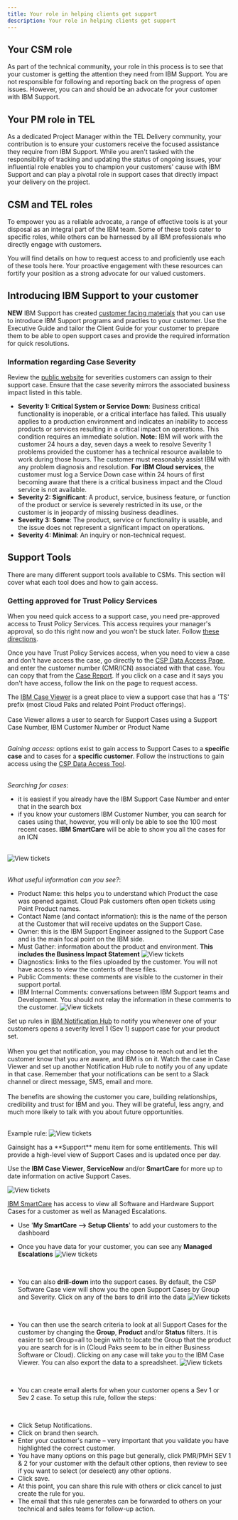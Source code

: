 ```yaml
---
title: Your role in helping clients get support
description: Your role in helping clients get support
---
```


## Your CSM role

As part of the technical community, your role in this process is to see that your customer is getting the attention they need from IBM Support. You are not responsible for following and reporting back on the progress of open issues.
However, you can and should be an advocate for your customer with IBM Support. 

## Your PM role in TEL 

As a dedicated Project Manager within the TEL Delivery community, your contribution is to ensure your customers receive the focused assistance they require from IBM Support. While you aren't tasked with the responsibility of tracking and updating the status of ongoing issues, your influential role enables you to champion your customers' cause with IBM Support and can play a pivotal role in support cases that directly impact your delivery on the project.

## CSM and TEL roles

To empower you as a reliable advocate, a range of effective tools is at your disposal as an integral part of the IBM team. Some of these tools cater to specific roles, while others can be harnessed by all IBM professionals who directly engage with customers. 

You will find details on how to request access to and proficiently use each of these tools here. Your proactive engagement with these resources can fortify your position as a strong advocate for our valued customers.

## Introducing IBM Support to your customer 

**NEW** IBM Support has created <a target='_blank' rel='noreferrer noopener' href="https://w3.ibm.com/w3publisher/software-support/support-briefing-documents">customer facing materials</a>  that you can use to introduce IBM Support programs and practies to your customer. Use the Executive Guide and tailor the Client Guide for your customer to prepare them to be able to open support cases and provide the required information for quick resolutions. 

### Information regarding Case Severity
Review the <a target='_blank' rel='noreferrer noopener' href="https://www.ibm.com/support/pages/node/739151">public website</a> for severities customers can assign to their support case. Ensure that the case severity mirrors the associated business impact listed in this table.

- **Severity 1: Critical System or Service Down**: Business critical functionality is inoperable, or a critical interface has failed. This usually applies to a production environment and indicates an inability to access products or services resulting in a critical impact on operations. This condition requires an immediate solution. **Note:** IBM will work with the customer 24 hours a day, seven days a week to resolve Severity 1 problems provided the customer has a technical resource available to work during those hours. The customer must reasonably assist IBM with any problem diagnosis and resolution. **For IBM Cloud services**, the customer must log a Service Down case within 24 hours of first becoming aware that there is a critical business impact and the Cloud service is not available.
- **Severity 2: Significant**:	A product, service, business feature, or function of the product or service is severely restricted in its use, or the customer is in jeopardy of missing business deadlines.
- **Severity 3: Some**: The product, service or functionality is usable, and the issue does not represent a significant impact on operations.
- **Severity 4: Minimal**:	An inquiry or non-technical request.

## Support Tools
There are many different support tools available to CSMs. This section will cover what each tool does and how to gain access.

### Getting approved for Trust Policy Services
When you need quick access to a support case, you need pre-approved access to Trust Policy Services. This access requires your manager's approval, so do this right now and you won't be stuck later. Follow <a target='_blank' rel='noreferrer noopener' href="https://merlin-playbook.us1a.cirrus.ibm.com/#/documents/d8ef83556dd220e40cfa1445bfd2c3fb">these directions</a>.

Once you have Trust Policy Services access, when you need to view a case and don't have access the case, go directly to the <a target='_blank' rel='noreferrer noopener' href="https://tps.intranet.ibm.com/tools/support/tat/csp/cspCustomerTab">CSP Data Access Page</a>, and enter the customer number (CMR/ICN) associated with that case. You can copy that from the <a target='_blank' rel='noreferrer noopener' href="https://ibm.ent.box.com/s/clsn3wfz3yt0l98e8a1puha20yxdih4z">Case Report</a>. If you click on a case and it says you don't have access, follow the link on the page to request access.

<Accordion>
<AccordionItem title='Case Viewer'>
The <a target='_blank' rel='noreferrer noopener' href="https://w3.ibm.com/tools/caseviewer/">IBM Case Viewer</a> is a great place to view a support case that has a 'TS' prefix (most Cloud Paks and related Point Product offerings). <br/><br/>
Case Viewer allows a user to search for Support Cases using a Support Case Number, IBM Customer Number or Product Name <br/><br/>

*Gaining access*: options exist to gain access to Support Cases to a **specific case** and to cases for a **specific customer**. Follow the instructions to gain access using the <a target='_blank' rel='noreferrer noopener' href="https://merlin-playbook.us1a.cirrus.ibm.com/#/documents/6761f002706803e8cfd2fbcb925fcccd">CSP Data Access Tool</a>. <br/><br/>

*Searching for cases*:
 - it is easiest if you already have the IBM Support Case Number and enter that in the search box
 - if you know your customers IBM Customer Number, you can search for cases using that, however, you will only be able to see the 100 most recent cases. **IBM SmartCare** will be able to show you all the cases for an ICN <br/><br/>

![View tickets](../images/case-viewer-homepage.png)
<br/><br/>

*What useful information can you see?*:
 - Product Name: this helps you to understand which Product the case was opened against. Cloud Pak customers often open tickets using Point Product names.
 - Contact Name (and contact information): this is the name of the person at the Customer that will receive updates on the Support Case.
 - Owner: this is the IBM Support Engineer assigned to the Support Case and is the main focal point on the IBM side.
 - Must Gather: information about the product and environment. **This includes the Business Impact Statement**
 ![View tickets](../images/support-case-1.png)
 - Diagnostics: links to the files uploaded by the customer. You will not have access to view the contents of these files.
 - Public Comments: these comments are visible to the customer in their support portal.
 - IBM Internal Comments: conversations between IBM Support teams and Development. You should not relay the information in these comments to the customer.
![View tickets](../images/support-case-2.png)

</AccordionItem>

<AccordionItem title='Notification Hub'>
Set up rules in <a target='_blank' rel='noreferrer noopener' href="https://nhub.csptools1.ibm.com/#/">IBM Notification Hub</a> to notify you whenever one of your customers opens a severity level 1 (Sev 1) support case for your product set.  <br/><br/>
When you get that notification, you may choose to reach out and let the customer know that you are aware, and IBM is on it.  Watch the case in Case Viewer and set up another Notification Hub rule to notify you of any update in that case.  Remember that your notifications can be sent to a Slack channel or direct message, SMS, email and more. <br/><br/>
The benefits are showing the customer you care, building relationships, credibility and trust for IBM and you. They will be grateful, less angry, and much more likely to talk with you about future opportunities.
<br/><br/>

Example rule:
![View tickets](../images/notificationhub.png)

</AccordionItem>

<AccordionItem title='Gainsight'>
Gainsight has a **Support** menu item for some entitlements. This will provide a high-level view of Support Cases and is updated once per day.

Use the **IBM Case Viewer**, **ServiceNow** and/or **SmartCare** for more up to date information on active Support Cases.

![View tickets](../images/gainsight-support-tix.png)
</AccordionItem>

<AccordionItem title='SmartCare'>
<a target='_blank' rel='noreferrer noopener' href="https://smartcare.rchland.ibm.com/Dashboard/">IBM SmartCare</a> has access to view all Software and Hardware Support Cases for a customer as well as Managed Escalations.

- Use '**My SmartCare --> Setup Clients**' to add your customers to the dashboard

- Once you have data for your customer, you can see any **Managed Escalations**
![View tickets](../images/smartcare-mecs.png)

<br/>

- You can also **drill-down** into the support cases. By default, the CSP Software Case view will show you the open Support Cases by Group and Severity. Click on any of the bars to drill into the data
![View tickets](../images/smartcare-opencases.png)

<br/>

- You can then use the search criteria to look at all Support Cases for the customer by changing the **Group**, **Product** and/or **Status** filters. It is easier to set Group=all to begin with to locate the Group that the product you are search for is in (Cloud Paks seem to be in either Business Software or Cloud). Clicking on any case will take you to the IBM Case Viewer. You can also export the data to a spreadsheet.
![View tickets](../images/smartcare-results.png)

<br/>

- You can create email alerts for when your customer opens a Sev 1 or Sev 2 case. To setup this rule, follow the steps:
<br/>

- Click Setup Notifications.
- Click on brand then search.
- Enter your customer's name – very important that you validate you have highlighted the correct customer.
- You have many options on this page but generally, click PMR/PMH SEV 1 & 2 for your customer with the default other options, then review to see if you want to select (or deselect) any other options.
- Click save.
- At this point, you can share this rule with others or click cancel to just create the rule for you.
- The email that this rule generates can be forwarded to others on your technical and sales teams for follow-up action.

</AccordionItem>

</Accordion>